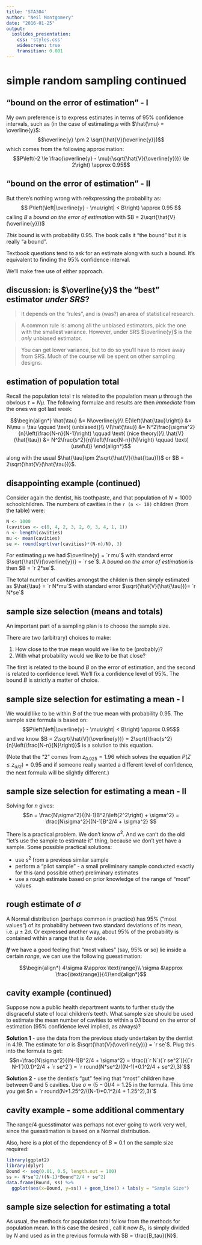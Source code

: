 ```yaml
---
title: 'STA304'
author: "Neil Montgomery"
date: "2016-01-25"
output: 
  ioslides_presentation: 
    css: 'styles.css' 
    widescreen: true 
    transition: 0.001
---
```

\newcommand{\E}[1]{E{\left(#1\right)}}
\newcommand{\flist}[2]{\{#1_1, #1_2, \ldots, #1_#2\}}
\renewcommand{\bar}[1]{\overline{#1}}
\newcommand{\SE}[1]{\sqrt{\hat{V}(#1)}}

# simple random sampling continued

## "bound on the error of estimation" - I

My own preference is to express estimates in terms of 95% confidence intervals, such as (in the case of estimating $\mu$ with $\hat{\mu} = \bar{y}$:
$$\bar{y} \pm 2 \sqrt{\hat{V}(\bar{y}})$$
which comes from the following approximation:
$$P\left(-2 \le \frac{\bar{y} - \mu}{\sqrt{\hat{V}(\bar{y}})} \le 2\right) \approx 0.95$$

## "bound on the error of estimation" - II

But there's nothing wrong with re&euml;xpressing the probability as:
$$ P\left(\left|\bar{y} - \mu\right| < B\right) \approx 0.95 $$
calling $B$ a *bound on the error of estimation* with $B = 2\SE{\bar{y}}$

*This* bound is with probability 0.95. The book calls it "the bound" but it is really "a bound". 

Textbook questions tend to ask for an estimate along with such a bound. It's equivalent to finding the 95% confidence interval. 

We'll make free use of either approach.

## discussion: is $\bar{y}$ the "best" estimator *under SRS*? { .build }

> It depends on the "rules", and is (was?) an area of statistical research.

> A common rule is: among all the unbiased estimators, pick the one with the smallest variance. However, under SRS $\bar{y}$ is the *only* unbiased estimator.

> You can get lower variance, but to do so you'll have to move away from SRS. Much of the course will be spent on other sampling designs.


## estimation of population total { .build }

Recall the population total $\tau$ is related to the population mean $\mu$ through the obvious $\tau = N\mu$. The following formulae and results are then *immediate* from the ones we got last week:

$$\begin{align*}
\hat{\tau} &= N\bar{y}\\
\E{\hat{\tau}} &= N\mu = \tau \qquad \text{ (unbiased)}\\
V(\hat{\tau}) &= N^2\frac{\sigma^2}{n}\left(\frac{N-n}{N-1}\right) \qquad \text{ (nice theory)}\\
\hat{V}(\hat{\tau}) &= N^2\frac{s^2}{n}\left(\frac{N-n}{N}\right) \qquad \text{ (useful)}
\end{align*}$$

along with the usual $\hat{\tau}\pm 2\SE{\hat{\tau}}$ or $B = 2\SE{\hat{\tau}}$.

## disappointing example (continued)

Consider again the dentist, his toothpaste, and that population of $N=1000$ schoolchildren. The numbers of cavities in the `r (n <- 10)` children (from the table) were:
```r
N <- 1000
(cavities <- c(0, 4, 2, 3, 2, 0, 3, 4, 1, 1))
n <- length(cavities)
mu <- mean(cavities)
se <- round(sqrt(var(cavities)*(N-n)/N), 3)
```

For estimating $\mu$ we had $\bar{y} = `r mu`$ with standard error $\SE{\bar{y}} = `r se`$. A *bound on the error of estimation* is then $B = `r 2*se`$. 

The total number of cavities amongst the childen is then simply estimated as $\hat{\tau} = `r N*mu`$ with standard error $\SE{\hat{\tau}}= `r N*se`$

## sample size selection (means and totals) { .build }

An important part of a sampling plan is to choose the sample size. 

There are two (arbitrary) choices to make:

1. How close to the true mean would we like to be (probably)?
2. With what probability would we like to be that close?

The first is related to the bound $B$ on the error of estimation, and the second is related to confidence level. We'll fix a confidence level of 95%. The bound $B$ is strictly a matter of choice.

## sample size selection for estimating a mean - I{ .build }

We would like to be within $B$ of the true mean with probability 0.95. The sample size formula is based on:
$$P\left(\left|\bar{y} - \mu\right| < B\right) \approx 0.95$$
and we know $B = 2\SE{\bar{y}} = 2\sqrt{\frac{s^2}{n}\left(\frac{N-n}{N}\right)}$ is a solution to this equation. 

(Note that the "2" comes from $z_{0.025}=1.96$ which solves the equation $P(Z\le z_{\alpha/2}) = 0.95$ and if someone really wanted a different level of confidence, the next formula will be slightly different.)

## sample size selection for estimating a mean - II { .build }

Solving for $n$ gives:
$$n = \frac{N\sigma^2}{(N-1)B^2/\left(2^2\right) + \sigma^2} =
\frac{N\sigma^2}{(N-1)B^2/4 + \sigma^2} $$

There is a practical problem. We don't know $\sigma^2$. And we can't do the old "let's use the sample to estimate it" thing, because we don't yet have a sample. Some possible practical solutions:

* use $s^2$ from a previous similar sample
* perform a "pilot sample" - a small preliminary sample conducted exactly for this (and possible other) preliminary estimates
* use a rough estimate based on prior knowledge of the range of "most" values

## rough estimate of $\sigma$

A Normal distribution (perhaps common in practice) has 95% ("most values") of its probability between two standard deviations of its mean, i.e. $\mu\pm 2\sigma$. Or expressed another way, about 95% of the probability is contained within a range that is $4\sigma$ wide.

***If*** we have a good feeling that "most values" (say, 95% or so) lie inside a certain *range*, we can use the following guesstimation:

$$\begin{align*}
4\sigma  &\approx \text{range}\\
\sigma &\approx \frac{\text{range}}{4}\end{align*}$$

## cavity example (continued)

Suppose now a public health department wants to further study the disgraceful state of local children's teeth. What sample size should be used to estimate the mean number of cavities to within a 0.1 bound on the error of estimation (95% confidence level implied, as always)?

**Solution 1** - use the data from the previous study undertaken by the dentist in 4.19. The estimate for $\sigma$ is $\SE{\bar{y}} = `r se`$. Plug this into the formula to get:
$$n=\frac{N\sigma^2}{(N-1)B^2/4 + \sigma^2} = \frac{(`r N`)(`r se^2`)}{(`r N-1`)(0.1)^2/4 + `r se^2`} = `r round(N*se^2/((N-1)*0.1^2/4 + se^2),3)`$$

**Solution 2** - use the dentist's "gut" feeling that "most" children have between 0 and 5 cavities. Use $\sigma \approx (5-0)/4 = 1.25$ in the formula. This time you get $n = `r round(N*1.25^2/((N-1)*0.1^2/4 + 1.25^2),3)`$

## cavity example - some additional commentary

The range/4 guesstimator was perhaps not ever going to work very well, since the guesstimation is based on a Normal distribution. 

Also, here is a plot of the dependency of $B=0.1$ on the sample size required:

```r
library(ggplot2)
library(dplyr)
Bound <- seq(0.01, 0.5, length.out = 100)
ss <- N*se^2/((N-1)*Bound^2/4 + se^2)
data.frame(Bound, ss) %>% 
  ggplot(aes(x=Bound, y=ss)) + geom_line() + labs(y = "Sample Size")
```

## sample size selection for estimating a total

As usual, the methods for population total follow from the methods for population mean. In this case the desired , call it now $B_\tau$, is simply divided by $N$ and used as in the previous formula with $B = \frac{B_tau}{N}$.

